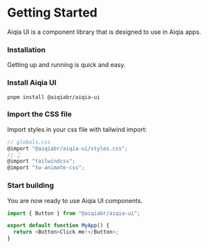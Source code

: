 # Getting Started

Aiqia UI is a component library that is designed to use in Aiqia apps.

### Installation

Getting up and running is quick and easy.

### Install Aiqia UI

```
pnpm install @aiqiabr/aiqia-ui
```

### Import the CSS file

Import styles in your css file with tailwind import:

```js
// globals.css
@import "@aiqiabr/aiqia-ui/styles.css";
// 👆
@import "tailwindcss";
@import "tw-animate-css";
```

### Start building

You are now ready to use Aiqia UI components.

```js
import { Button } from "@aiqiabr/aiqia-ui";

export default function MyApp() {
  return <Button>Click me!</Button>;
}
```
